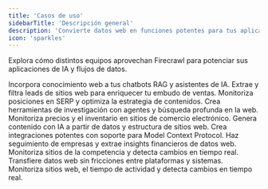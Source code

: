 ```yaml
---
title: 'Casos de uso'
sidebarTitle: 'Descripción general'
description: 'Convierte datos web en funciones potentes para tus aplicaciones'
icon: 'sparkles'
---
```


Explora cómo distintos equipos aprovechan Firecrawl para potenciar sus aplicaciones de IA y flujos de datos.

<CardGroup cols={2}>
  <Card title="AI Platforms" href="/es/use-cases/ai-platforms">
    Incorpora conocimiento web a tus chatbots RAG y asistentes de IA.
  </Card>

  <Card title="Lead Enrichment" href="/es/use-cases/lead-enrichment">
    Extrae y filtra leads de sitios web para enriquecer tu embudo de ventas.
  </Card>

  <Card title="SEO Platforms" href="/es/use-cases/seo-platforms">
    Monitoriza posiciones en SERP y optimiza la estrategia de contenidos.
  </Card>

  <Card title="Deep Research" href="/es/use-cases/deep-research">
    Crea herramientas de investigación con agentes y búsqueda profunda en la web.
  </Card>

  <Card title="Product & E-commerce" href="/es/use-cases/product-ecommerce">
    Monitoriza precios y el inventario en sitios de comercio electrónico.
  </Card>

  <Card title="Content Generation" href="/es/use-cases/content-generation">
    Genera contenido con IA a partir de datos y estructura de sitios web.
  </Card>

  <Card title="Developers & MCP" href="/es/use-cases/developers-mcp">
    Crea integraciones potentes con soporte para Model Context Protocol.
  </Card>

  <Card title="Investment & Finance" href="/es/use-cases/investment-finance">
    Haz seguimiento de empresas y extrae insights financieros de datos web.
  </Card>

  <Card title="Competitive Intelligence" href="/es/use-cases/competitive-intelligence">
    Monitoriza sitios de la competencia y detecta cambios en tiempo real.
  </Card>

  <Card title="Data Migration" href="/es/use-cases/data-migration">
    Transfiere datos web sin fricciones entre plataformas y sistemas.
  </Card>

  <Card title="Observability" href="/es/use-cases/observability">
    Monitoriza sitios web, el tiempo de actividad y detecta cambios en tiempo real.
  </Card>
</CardGroup>